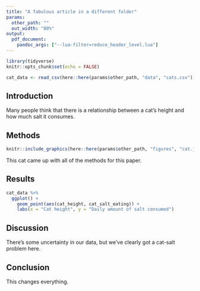 ```yaml
---
title: "A fabulous article in a different folder"
params:
  other_path: ""
  out_width: "80%"
output:
  pdf_document: 
    pandoc_args: ["--lua-filter=reduce_header_level.lua"]
---
```


```r
library(tidyverse)
knitr::opts_chunk$set(echo = FALSE)

cat_data <- read_csv(here::here(params$other_path, "data", "cats.csv"))
```

## Introduction
Many people think that there is a relationship between a cat's height and how much salt it consumes.
  
## Methods
```r
knitr::include_graphics(here::here(params$other_path, "figures", "cat.jpg"))
```

This cat came up with all of the methods for this paper.


## Results
```r
cat_data %>% 
  ggplot() +
    geom_point(aes(cat_height, cat_salt_eating)) +
    labs(x = "Cat height", y = "Daily amount of salt consumed")
```

## Discussion
There's some uncertainty in our data, but we've clearly got a cat-salt problem here.

## Conclusion
This changes everything.